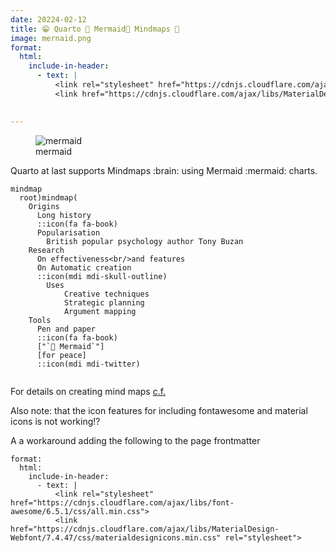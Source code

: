 ```yaml
---
date: 20224-02-12
title: 😁 Quarto 💖 Mermaid🧜 Mindmaps 🧠 
image: mernaid.png
format: 
  html:
    include-in-header:
      - text: |
          <link rel="stylesheet" href="https://cdnjs.cloudflare.com/ajax/libs/font-awesome/6.5.1/css/all.min.css"> 
          <link href="https://cdnjs.cloudflare.com/ajax/libs/MaterialDesign-Webfont/7.4.47/css/materialdesignicons.min.css" rel="stylesheet">
          

---
```


![mermaid](mermaid.png){.column_margin.png}

Quarto at last supports Mindmaps :brain: using Mermaid :mermaid: charts.

```mermaid
mindmap
  root)mindmap(
    Origins
      Long history
      ::icon(fa fa-book)
      Popularisation
        British popular psychology author Tony Buzan
    Research
      On effectiveness<br/>and features
      On Automatic creation
      ::icon(mdi mdi-skull-outline)
        Uses
            Creative techniques
            Strategic planning
            Argument mapping
    Tools
      Pen and paper
      ::icon(fa fa-book)
      ["`🧜 Mermaid`"]
      [for peace]
      ::icon(mdi mdi-twitter)
      
```


<!-- TODO: add web citation -->

For details on creating mind maps [c.f.](https://mermaid.js.org/syntax/mindmap.html)

Also note: that the icon features for including fontawesome and material icons is not working!?

A a workaround adding the following to the page frontmatter

```
format: 
  html:
    include-in-header:
      - text: |
          <link rel="stylesheet" href="https://cdnjs.cloudflare.com/ajax/libs/font-awesome/6.5.1/css/all.min.css"> 
          <link href="https://cdnjs.cloudflare.com/ajax/libs/MaterialDesign-Webfont/7.4.47/css/materialdesignicons.min.css" rel="stylesheet">

```

